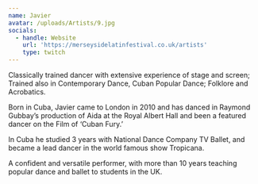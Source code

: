 ```yaml
---
name: Javier
avatar: /uploads/Artists/9.jpg
socials:
  - handle: Website
    url: 'https://merseysidelatinfestival.co.uk/artists'
    type: twitch
---
```


Classically trained dancer with extensive experience of stage and screen; Trained also in Contemporary Dance, Cuban Popular Dance; Folklore and Acrobatics.

Born in Cuba, Javier came to London in 2010 and has danced in Raymond Gubbay’s production of Aida at the Royal Albert Hall and been a featured dancer on the Film of ‘Cuban Fury.’

In Cuba he studied 3 years with National Dance Company TV Ballet, and became a lead dancer in the world famous show Tropicana.

A confident and versatile performer, with more than 10 years teaching popular dance and ballet to students in the UK.
